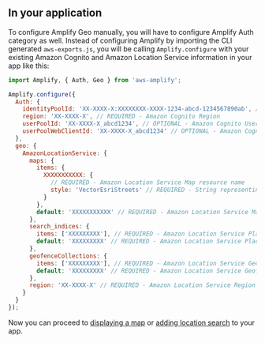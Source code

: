 ## In your application

To configure Amplify Geo manually, you will have to configure Amplify Auth category as well. Instead of configuring Amplify by importing the CLI generated `aws-exports.js`, you will be calling `Amplify.configure` with your existing Amazon Cognito and Amazon Location Service information in your app like this:

```js
import Amplify, { Auth, Geo } from 'aws-amplify';

Amplify.configure({
  Auth: {
    identityPoolId: 'XX-XXXX-X:XXXXXXXX-XXXX-1234-abcd-1234567890ab', // REQUIRED - Amazon Cognito Identity Pool ID
    region: 'XX-XXXX-X', // REQUIRED - Amazon Cognito Region
    userPoolId: 'XX-XXXX-X_abcd1234', // OPTIONAL - Amazon Cognito User Pool ID for authenticated user access
    userPoolWebClientId: 'XX-XXXX-X_abcd1234' // OPTIONAL - Amazon Cognito Web Client ID for authenticated user access
  },
  geo: {
    AmazonLocationService: {
      maps: {
        items: {
          XXXXXXXXXXX: {
            // REQUIRED - Amazon Location Service Map resource name
            style: 'VectorEsriStreets' // REQUIRED - String representing the style of map resource
          }
        },
        default: 'XXXXXXXXXXX' // REQUIRED - Amazon Location Service Map resource name to set as default
      },
      search_indices: {
        items: ['XXXXXXXXX'], // REQUIRED - Amazon Location Service Place Index name
        default: 'XXXXXXXXX' // REQUIRED - Amazon Location Service Place Index name to set as default
      },
      geofenceCollections: {
        items: ['XXXXXXXXX'], // REQUIRED - Amazon Location Service Geofence Collection name
        default: 'XXXXXXXXX' // REQUIRED - Amazon Location Service Geofence Collection name to set as default
      },
      region: 'XX-XXXX-X' // REQUIRED - Amazon Location Service Region
    }
  }
});
```

Now you can proceed to [displaying a map](/lib/geo/maps) or [adding location search](/lib/geo/search) to your app.
